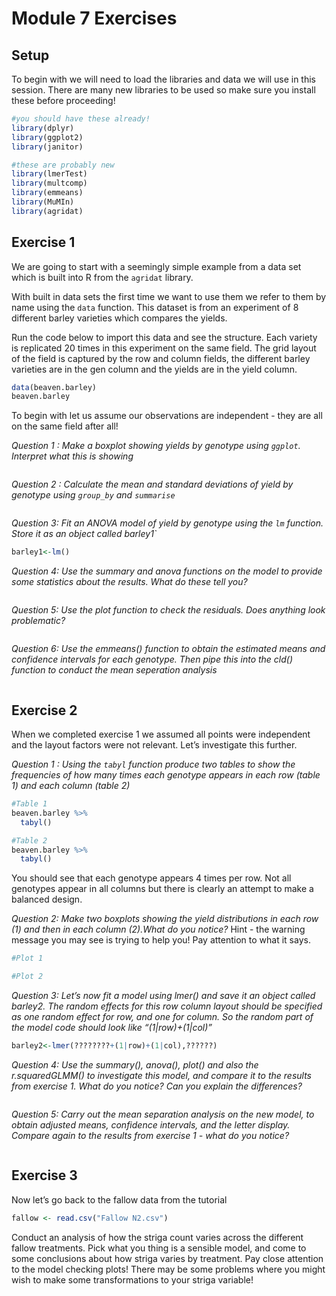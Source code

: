 # Module 7 Exercises

## Setup

To begin with we will need to load the libraries and data we will use in this session. There are many new libraries to be used so make sure you install these before proceeding!

```r
#you should have these already!
library(dplyr)
library(ggplot2)
library(janitor)

#these are probably new
library(lmerTest)
library(multcomp)
library(emmeans)
library(MuMIn)
library(agridat)


```


## Exercise 1

We are going to start with a seemingly simple example from a data set which is built into R from the `agridat` library.

With built in data sets the first time we want to use them we refer to them by name using the `data` function. This dataset is from an experiment of 8 different barley varieties which compares the yields. 

Run the code below to import this data and see the structure. Each variety is replicated 20 times in this experiment on the same field. The grid layout of the field is captured by the row and column fields, the different barley varieties are in the gen column and the yields are in the yield column.
```r
data(beaven.barley)
beaven.barley
```
To begin with let us assume our observations are independent - they are all on the same field after all!

*Question 1 : Make a boxplot showing yields by genotype using `ggplot`. Interpret what this is showing* 

```r



```
*Question 2 : Calculate the mean and standard deviations of yield by genotype using `group_by` and `summarise`* 

```r

```

*Question 3: Fit an ANOVA model of yield by genotype using the `lm` function. Store it as an object called barley1`*

```r
barley1<-lm()
```

*Question 4: Use the summary and anova functions on the model to provide some statistics about the results. What do these tell you?*

```r

```

*Question 5: Use the plot function to check the residuals. Does anything look problematic?*

```r

```

*Question 6: Use the emmeans() function to obtain the estimated means and confidence intervals for each genotype. Then pipe this into the cld() function to conduct the mean seperation analysis*

```r

```


## Exercise 2

When we completed exercise 1 we assumed all points were independent and the layout factors were not relevant. Let's investigate this further.

*Question 1 : Using the `tabyl` function produce two tables to show the frequencies of how many times each genotype appears in each row (table 1) and each column (table 2)*

```r
#Table 1
beaven.barley %>%
  tabyl()

#Table 2
beaven.barley %>%
  tabyl()


```

You should see that each genotype appears 4 times per row. Not all genotypes appear in all columns but there is clearly an attempt to make a balanced design.

*Question 2: Make two boxplots showing the yield distributions in each row (1) and then in each column (2).What do you notice?*
Hint - the warning message you may see is trying to help you! Pay attention to what it says.
```r
#Plot 1

```

```r
#Plot 2
```


*Question 3: Let's now fit a model using lmer() and save it an object called barley2. The random effects for this row column layout should be specified as one random effect for row, and one for column. So the random part of the model code should look like "(1|row)+(1|col)"*


```r
barley2<-lmer(????????+(1|row)+(1|col),??????)
```

*Question 4: Use the summary(), anova(), plot() and also the r.squaredGLMM() to investigate this model, and compare it to the results from exercise 1. What do you notice? Can you explain the differences?*

```r

```



*Question 5: Carry out the mean separation analysis on the new model, to obtain adjusted means, confidence intervals, and the letter display. Compare again to the results from exercise 1 - what do you notice?* 
```r

```

## Exercise 3

Now let's go back to the fallow data from the tutorial

```r
fallow <- read.csv("Fallow N2.csv")
```

Conduct an analysis of how the striga count varies across the different fallow treatments. Pick what you thing is a sensible model, and come to some conclusions about how striga varies by treatment. Pay close attention to the model checking plots! There may be some problems where you might wish to make some transformations to your striga variable!


